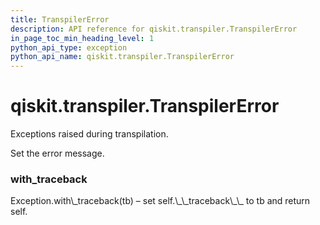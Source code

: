 ```yaml
---
title: TranspilerError
description: API reference for qiskit.transpiler.TranspilerError
in_page_toc_min_heading_level: 1
python_api_type: exception
python_api_name: qiskit.transpiler.TranspilerError
---
```


# qiskit.transpiler.TranspilerError

<Class id="qiskit.transpiler.TranspilerError" name="TranspilerError" isDedicatedPage={true} github="https://github.com/qiskit/qiskit/tree/stable/0.17/qiskit/transpiler/exceptions.py" signature="TranspilerError(*message)">
  Exceptions raised during transpilation.

  Set the error message.

  ### with\_traceback

  <Function id="qiskit.transpiler.TranspilerError.with_traceback" name="with_traceback" signature="with_traceback()">
    Exception.with\_traceback(tb) – set self.\_\_traceback\_\_ to tb and return self.
  </Function>
</Class>

